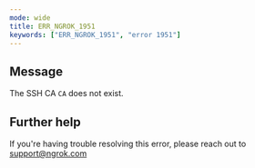 ```yaml
---
mode: wide
title: ERR_NGROK_1951
keywords: ["ERR_NGROK_1951", "error 1951"]
---
```


## Message

The SSH CA `CA` does not exist.

## Further help

If you're having trouble resolving this error, please reach out to [support@ngrok.com](mailto:support@ngrok.com?subject=Help%20with%20ERR_NGROK_1951)
